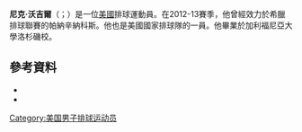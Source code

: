 '''尼克·沃吉爾'''（{{lang-en|Nick Vogel}}；{{bd|1990年|2月5日}}）是一位[[美國|美國]]排球運動員。在2012-13賽季，他曾經效力於希臘排球聯賽的帕納辛納科斯。他也是美國國家排球隊的一員。他畢業於加利福尼亞大學洛杉磯校。
==參考資料==
*{{cite web|url=http://www.uclabruins.com/ViewArticle.dbml?&DB_OEM_ID=30500&ATCLID=207899036|title=Q&A with Men's Volleyball Senior Nick Vogel - UCLA Bruins Official Athletic Site|last=Soroko|first=Peter|date=April 12, 2012|accessdate=November 5, 2013|deadurl=yes|archiveurl=https://web.archive.org/web/20131105175022/http://www.uclabruins.com/ViewArticle.dbml?&DB_OEM_ID=30500&ATCLID=207899036|archivedate=2013年11月5日}}
* {{cite web|url=http://dailybruin.com/2012/02/21/position_realignment_unites_rivals_thomas_amberg_nick_vogel_on_ucla_mens_volleyball_team/|title=Position realignment unites rivals Thomas Amberg, Nick Vogel on UCLA men’s volleyball team|last=Bowman|first=Kevin|date=February 21, 2012|work=[[Daily_Bruin|Daily Bruin]]|accessdate=5 November 2013|archive-date=2013-11-05|archive-url=https://web.archive.org/web/20131105170737/http://dailybruin.com/2012/02/21/position_realignment_unites_rivals_thomas_amberg_nick_vogel_on_ucla_mens_volleyball_team/|dead-url=no}}
[[Category:美国男子排球运动员|Category:美国男子排球运动员]]